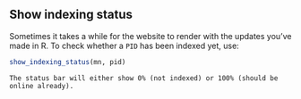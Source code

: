## Show indexing status
Sometimes it takes a while for the website to render with the updates you've made in R. To check whether a `PID` has been indexed yet, use: 
    
```r
show_indexing_status(mn, pid)
```

```block
The status bar will either show 0% (not indexed) or 100% (should be online already).
```
